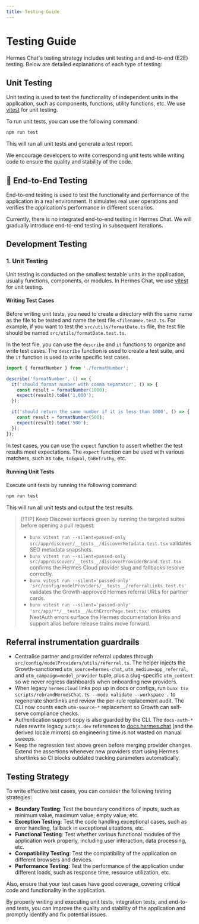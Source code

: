```yaml
---
title: Testing Guide
---
```


# Testing Guide

Hermes Chat's testing strategy includes unit testing and end-to-end (E2E) testing. Below are detailed explanations of each type of testing:

## Unit Testing

Unit testing is used to test the functionality of independent units in the application, such as components, functions, utility functions, etc. We use [vitest][vitest-url] for unit testing.

To run unit tests, you can use the following command:

```bash
npm run test
```

This will run all unit tests and generate a test report.

We encourage developers to write corresponding unit tests while writing code to ensure the quality and stability of the code.

## 🚧 End-to-End Testing

End-to-end testing is used to test the functionality and performance of the application in a real environment. It simulates real user operations and verifies the application's performance in different scenarios.

Currently, there is no integrated end-to-end testing in Hermes Chat. We will gradually introduce end-to-end testing in subsequent iterations.

## Development Testing

### 1. Unit Testing

Unit testing is conducted on the smallest testable units in the application, usually functions, components, or modules. In Hermes Chat, we use [vitest][vitest-url] for unit testing.

#### Writing Test Cases

Before writing unit tests, you need to create a directory with the same name as the file to be tested and name the test file `<filename>.test.ts`. For example, if you want to test the `src/utils/formatDate.ts` file, the test file should be named `src/utils/formatDate.test.ts`.

In the test file, you can use the `describe` and `it` functions to organize and write test cases. The `describe` function is used to create a test suite, and the `it` function is used to write specific test cases.

```ts
import { formatNumber } from './formatNumber';

describe('formatNumber', () => {
  it('should format number with comma separator', () => {
    const result = formatNumber(1000);
    expect(result).toBe('1,000');
  });

  it('should return the same number if it is less than 1000', () => {
    const result = formatNumber(500);
    expect(result).toBe('500');
  });
});
```

In test cases, you can use the `expect` function to assert whether the test results meet expectations. The `expect` function can be used with various matchers, such as `toBe`, `toEqual`, `toBeTruthy`, etc.

#### Running Unit Tests

Execute unit tests by running the following command:

```bash
npm run test
```

This will run all unit tests and output the test results.

> \[!TIP]
> Keep Discover surfaces green by running the targeted suites before opening a
> pull request:
>
> - `bunx vitest run --silent=passed-only src/app/discover/__tests__/discoverMetadata.test.tsx`
>   validates SEO metadata snapshots.
> - `bunx vitest run --silent=passed-only src/app/discover/__tests__/discoverProviderBrand.test.tsx`
>   confirms the Hermes Cloud provider slug and fallbacks resolve correctly.
> - `bunx vitest run --silent='passed-only' 'src/config/modelProviders/__tests__/referralLinks.test.ts'`
>   validates the Growth-approved Hermes referral URLs for partner cards.
> - `bunx vitest run --silent='passed-only' 'src/app/**/__tests__/AuthErrorPage.test.tsx'`
>   ensures NextAuth errors surface the Hermes documentation links and support
>   alias before release trains move forward.

## Referral instrumentation guardrails

- Centralise partner and provider referral updates through
  `src/config/modelProviders/utils/referral.ts`. The helper injects the
  Growth-sanctioned `utm_source=hermes-chat`, `utm_medium=app_referral`, and
  `utm_campaign=model_provider` tuple, plus a slug-specific `utm_content` so we
  never regress dashboards when onboarding new providers.
- When legacy `hermescloud` links pop up in docs or configs, run
  `bunx tsx scripts/rebrandHermesChat.ts --mode validate --workspace .` to
  regenerate shortlinks and review the per-rule replacement audit. The CLI now
  counts each `utm-source-*` replacement so Growth can self-serve compliance
  checks.
- Authentication support copy is also guarded by the CLI. The
  `docs-auth-*` rules rewrite legacy `authjs.dev` references to
  [docs.hermes.chat](https://docs.hermes.chat) (and the derived locale mirrors)
  so engineering time is not wasted on manual sweeps.
- Keep the regression test above green before merging provider changes. Extend
  the assertions whenever new providers start using Hermes shortlinks so CI
  blocks outdated tracking parameters automatically.

## Testing Strategy

To write effective test cases, you can consider the following testing strategies:

- **Boundary Testing**: Test the boundary conditions of inputs, such as minimum value, maximum value, empty value, etc.
- **Exception Testing**: Test the code handling exceptional cases, such as error handling, fallback in exceptional situations, etc.
- **Functional Testing**: Test whether various functional modules of the application work properly, including user interaction, data processing, etc.
- **Compatibility Testing**: Test the compatibility of the application on different browsers and devices.
- **Performance Testing**: Test the performance of the application under different loads, such as response time, resource utilization, etc.

Also, ensure that your test cases have good coverage, covering critical code and functionality in the application.

By properly writing and executing unit tests, integration tests, and end-to-end tests, you can improve the quality and stability of the application and promptly identify and fix potential issues.

[vitest-url]: https://vitest.dev/
